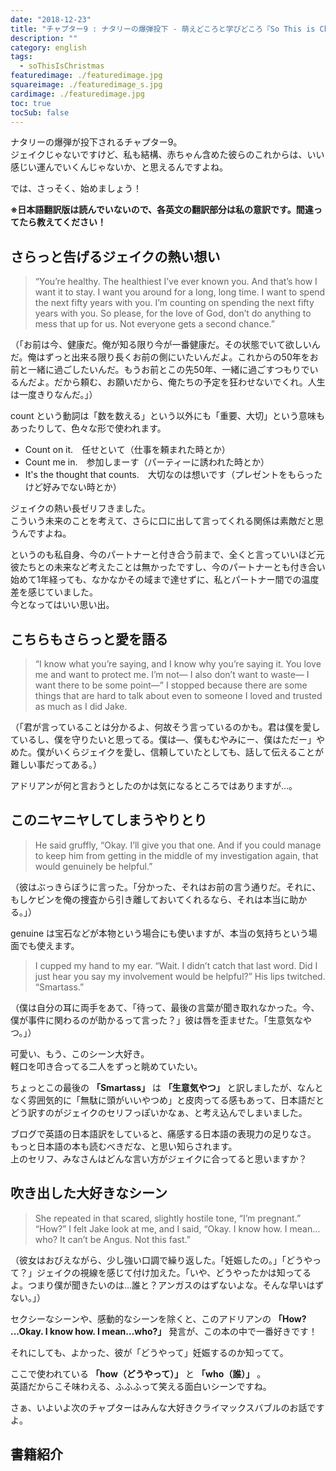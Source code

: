 ```yaml
---
date: "2018-12-23"
title: "チャプター9 : ナタリーの爆弾投下 - 萌えどころと学びどころ『So This is Christmas/アドリアン･イングリッシュ(6)』"
description: ""
category: english
tags:
  - soThisIsChristmas
featuredimage: ./featuredimage.jpg
squareimage: ./featuredimage_s.jpg
cardimage: ./featuredimage.jpg
toc: true
tocSub: false
---
```



ナタリーの爆弾が投下されるチャプター9。  
ジェイクじゃないですけど、私も結構、赤ちゃん含めた彼らのこれからは、いい感じい運んでいくんじゃないか、と思えるんですよね。

では、さっそく、始めましょう！

<SoThisIsChristmasIndex />

**※日本語翻訳版は読んでいないので、各英文の翻訳部分は私の意訳です。間違ってたら教えてください！**

## さらっと告げるジェイクの熱い想い

<Blockquote srcBook="soThisIsChristmas" lang="en" book>
“You’re healthy. The healthiest I’ve ever known you. And that’s how I want it to stay. I want you around for a long, long time. I want to spend the next fifty years with you. I’m counting on spending the next fifty years with you. So please, for the love of God, don’t do anything to mess that up for us. Not everyone gets a second chance.”
</Blockquote>

<p className="translation">（「お前は今、健康だ。俺が知る限り今が一番健康だ。その状態でいて欲しいんだ。俺はずっと出来る限り長くお前の側にいたいんだよ。これからの50年をお前と一緒に過ごしたいんだ。もうお前とこの先50年、一緒に過ごすつもりでいるんだよ。だから頼む、お願いだから、俺たちの予定を狂わせないでくれ。人生は一度きりなんだ。」）</p>

<Vocabulary en="count on" ja="頼りにする、期待する、予想する" />

count という動詞は「数を数える」という以外にも「重要、大切」という意味もあったりして、色々な形で使われます。

- Count on it.　任せといて（仕事を頼まれた時とか）
- Count me in.　参加しまーす（パーティーに誘われた時とか）
- It's the thought that counts.　大切なのは想いです（プレゼントをもらったけど好みでない時とか）

ジェイクの熱い長ゼリフきました。  
こういう未来のことを考えて、さらに口に出して言ってくれる関係は素敵だと思うんですよね。

というのも私自身、今のパートナーと付き合う前まで、全くと言っていいほど元彼たちとの未来など考えたことは無かったですし、今のパートナーとも付き合い始めて1年経っても、なかなかその域まで達せずに、私とパートナー間での温度差を感じていました。  
今となってはいい思い出。

## こちらもさらっと愛を語る

<Blockquote srcBook="soThisIsChristmas" lang="en" book>
“I know what you’re saying, and I know why you’re saying it. You love me and want to protect me. I’m not— I also don’t want to waste— I want there to be some point—” I stopped because there are some things that are hard to talk about even to someone I loved and trusted as much as I did Jake.
</Blockquote>

<p className="translation">（「君が言っていることは分かるよ、何故そう言っているのかも。君は僕を愛しているし、僕を守りたいと思ってる。僕は―、僕もむやみにー、僕はただー」やめた。僕がいくらジェイクを愛し、信頼していたとしても、話して伝えることが難しい事だってある。）</p>

アドリアンが何と言おうとしたのかは気になるところではありますが…。

## このニヤニヤしてしまうやりとり

<Blockquote srcBook="soThisIsChristmas" lang="en" book>
He said gruffly, “Okay. I’ll give you that one. And if you could manage to keep him from getting in the middle of my investigation again, that would genuinely be helpful.”
</Blockquote>

<p className="translation">（彼はぶっきらぼうに言った。「分かった、それはお前の言う通りだ。それに、もしケビンを俺の捜査から引き離しておいてくれるなら、それは本当に助かる。」）</p>

<Vocabulary en="gruffly" ja="ぶっきらぼうに" />

<Vocabulary en="genuinely" ja="本音で、本物で" />

genuine は宝石などが本物という場合にも使いますが、本当の気持ちという場面でも使えます。

<Blockquote srcBook="soThisIsChristmas" lang="en" book>
I cupped my hand to my ear. “Wait. I didn’t catch that last word. Did I just hear you say my involvement would be helpful?” His lips twitched. “Smartass.”
</Blockquote>

<p className="translation">（僕は自分の耳に両手をあて、「待って、最後の言葉が聞き取れなかった。今、僕が事件に関わるのが助かるって言った？」彼は唇を歪ませた。「生意気なやつ。」）</p>

<Vocabulary en="cup" ja="手をカップの形にする" />

可愛い、もう、このシーン大好き。  
軽口を叩き合ってる二人をずっと眺めていたい。

ちょっとこの最後の **「Smartass」** は **「生意気やつ」** と訳しましたが、なんとなく雰囲気的に「無駄に頭がいいやつめ」と皮肉ってる感もあって、日本語だとどう訳すのがジェイクのセリフっぽいかなぁ、と考え込んでしまいました。

ブログで英語の日本語訳をしていると、痛感する日本語の表現力の足りなさ。  
もっと日本語の本も読むべきだな、と思い知らされます。  
上のセリフ、みなさんはどんな言い方がジェイクに合ってると思いますか？

## 吹き出した大好きなシーン

<Blockquote srcBook="soThisIsChristmas" lang="en" book>
She repeated in that scared, slightly hostile tone, “I’m pregnant.” “How?” I felt Jake look at me, and I said, “Okay. I know how. I mean…who? It can’t be Angus. Not this fast.”
</Blockquote>

<p className="translation">（彼女はおびえながら、少し強い口調で繰り返した。「妊娠したの。」「どうやって？」ジェイクの視線を感じて付け加えた。「いや、どうやったかは知ってるよ。つまり僕が聞きたいのは…誰と？アンガスのはずないよな。そんな早いはずない。」）</p>

<Vocabulary en="hostile" ja="敵意を持った、反友好的な" />

セクシーなシーンや、感動的なシーンを除くと、このアドリアンの **「How? ...Okay. I know how. I mean…who?」** 発言が、この本の中で一番好きです！

それにしても、よかった、彼が「どうやって」妊娠するのか知ってて。

ここで使われている **「how（どうやって）」** と **「who（誰）」** 。  
英語だからこそ味わえる、ふふふって笑える面白いシーンですね。

さぁ、いよいよ次のチャプターはみんな大好きクライマックスバブルのお話ですよ。

## 書籍紹介

<Amazon book="soThisIsChristmas" />

<AffiliateBanner type="english" />

<SoThisIsChristmasIndex open />
